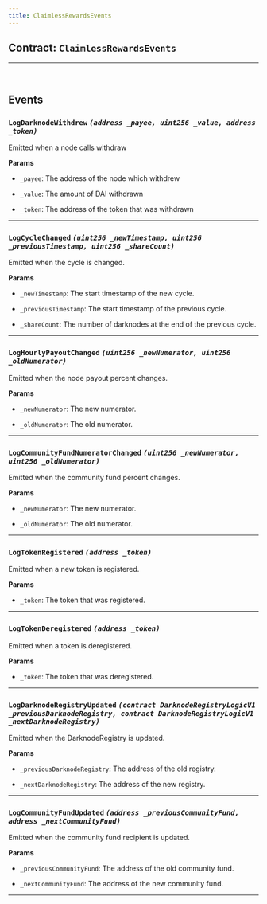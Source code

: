 ```yaml
---
title: ClaimlessRewardsEvents
---
```



<DocTag type={DocType.Reference} />

## Contract: `ClaimlessRewardsEvents`






<hr />





<br />

## Events

### **`LogDarknodeWithdrew`** *`(address _payee, uint256 _value, address _token)`*

Emitted when a node calls withdraw



**Params**
- `_payee`: The address of the node which withdrew

- `_value`: The amount of DAI withdrawn

- `_token`: The address of the token that was withdrawn

<hr />

### **`LogCycleChanged`** *`(uint256 _newTimestamp, uint256 _previousTimestamp, uint256 _shareCount)`*

Emitted when the cycle is changed.



**Params**
- `_newTimestamp`: The start timestamp of the new cycle.

- `_previousTimestamp`: The start timestamp of the previous cycle.

- `_shareCount`: The number of darknodes at the end of the previous
cycle.

<hr />

### **`LogHourlyPayoutChanged`** *`(uint256 _newNumerator, uint256 _oldNumerator)`*

Emitted when the node payout percent changes.



**Params**
- `_newNumerator`: The new numerator.

- `_oldNumerator`: The old numerator.

<hr />

### **`LogCommunityFundNumeratorChanged`** *`(uint256 _newNumerator, uint256 _oldNumerator)`*

Emitted when the community fund percent changes.



**Params**
- `_newNumerator`: The new numerator.

- `_oldNumerator`: The old numerator.

<hr />

### **`LogTokenRegistered`** *`(address _token)`*

Emitted when a new token is registered.



**Params**
- `_token`: The token that was registered.

<hr />

### **`LogTokenDeregistered`** *`(address _token)`*

Emitted when a token is deregistered.



**Params**
- `_token`: The token that was deregistered.

<hr />

### **`LogDarknodeRegistryUpdated`** *`(contract DarknodeRegistryLogicV1 _previousDarknodeRegistry, contract DarknodeRegistryLogicV1 _nextDarknodeRegistry)`*

Emitted when the DarknodeRegistry is updated.



**Params**
- `_previousDarknodeRegistry`: The address of the old registry.

- `_nextDarknodeRegistry`: The address of the new registry.

<hr />

### **`LogCommunityFundUpdated`** *`(address _previousCommunityFund, address _nextCommunityFund)`*

Emitted when the community fund recipient is updated.



**Params**
- `_previousCommunityFund`: The address of the old community fund.

- `_nextCommunityFund`: The address of the new community fund.

<hr />

